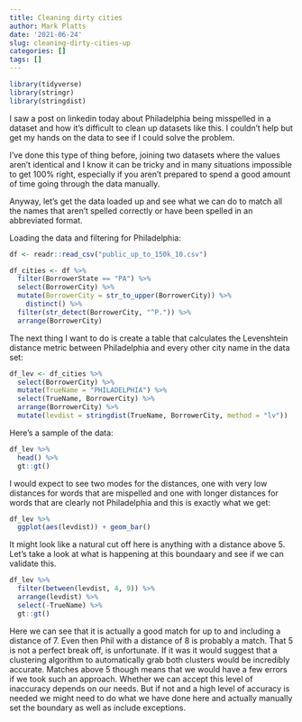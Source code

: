 ```yaml
---
title: Cleaning dirty cities
author: Mark Platts
date: '2021-06-24'
slug: cleaning-dirty-cities-up
categories: []
tags: []
---
```


```r
library(tidyverse)
library(stringr)
library(stringdist)
```
I saw a post on linkedin today about Philadelphia being misspelled in a dataset and how it's difficult to clean up datasets like this. I couldn't help but get my hands on the data to see if I could solve the problem.

I've done this type of thing before, joining two datasets where the values aren't identical and I know it can be tricky and in many situations impossible to get 100% right, especially if you aren't prepared to spend a good amount of time going through the data manually.

Anyway, let's get the data loaded up and see what we can do to match all the names that aren't spelled correctly or have been spelled in an abbreviated format.

Loading the data and filtering for Philadelphia:

```r
df <- readr::read_csv("public_up_to_150k_10.csv")

df_cities <- df %>% 
  filter(BorrowerState == "PA") %>% 
  select(BorrowerCity) %>% 
  mutate(BorrowerCity = str_to_upper(BorrowerCity)) %>% 
    distinct() %>%
  filter(str_detect(BorrowerCity, "^P.")) %>% 
  arrange(BorrowerCity)
```

The next thing I want to do is create a table that calculates the Levenshtein distance metric between Philadelphia and every other city name in the data set:

```r
df_lev <- df_cities %>% 
  select(BorrowerCity) %>% 
  mutate(TrueName = "PHILADELPHIA") %>% 
  select(TrueName, BorrowerCity) %>% 
  arrange(BorrowerCity) %>% 
  mutate(levdist = stringdist(TrueName, BorrowerCity, method = "lv"))
```

Here's a sample of the data:

```r
df_lev %>% 
  head() %>% 
  gt::gt()
```

I would expect to see two modes for the distances, one with very low distances for words that are mispelled and one with longer distances for words that are clearly not Philadelphia and this is exactly what we get:

```r
df_lev %>% 
  ggplot(aes(levdist)) + geom_bar()
```

It might look like a natural cut off here is anything with a distance above 5. Let's take a look at what is happening at this boundaary and see if we can validate this.

```r
df_lev %>% 
  filter(between(levdist, 4, 9)) %>% 
  arrange(levdist) %>% 
  select(-TrueName) %>% 
  gt::gt()
```
Here we can see that it is actually a good match for up to and including a distance of 7. Even then Phil with a distance of 8 is probably a match. That 5 is not a perfect break off, is unfortunate. If it was it would suggest that a clustering algorithm to automatically grab both clusters would be incredibly accurate. Matches above 5 though means that we would have a few errors if we took such an approach. Whether we can accept this level of inaccuracy depends on our needs. But if not and a high level of accuracy is needed we might need to do what we have done here and actually manually set the boundary as well as include exceptions.